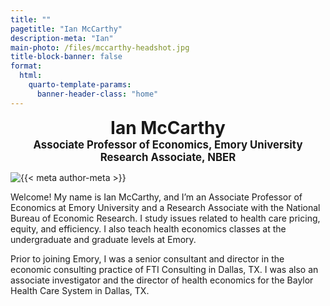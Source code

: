```yaml
---
title: ""
pagetitle: "Ian McCarthy"
description-meta: "Ian"
main-photo: /files/mccarthy-headshot.jpg
title-block-banner: false
format:
  html:
    quarto-template-params:
      banner-header-class: "home"
---
```


<div style="text-align: center;">
  <strong style="font-size: 2em;">Ian McCarthy</strong> <br>
  <strong style="font-size: 1.2em;">Associate Professor of Economics, Emory University</strong> <br>
  <strong style="font-size: 1.2em;">Research Associate, NBER</strong> <br>
</div>


::: {.grid}

::: {.g-col-12 .g-col-sm-4}

```{=html}
<div class="grid" style="--bs-columns: 5; row-gap: 0;">
  <div class="g-col-1 g-col-sm-0"></div>
  <div class="g-col-3 g-col-sm-5">
    <picture>
      <source media="(min-width: 576px)" srcset="{{< meta main-photo >}}">
      <img class="img-fluid" src="{{< meta main-photo >}}" alt="{{< meta author-meta >}}">
    </picture>
  </div>
  <div class="g-col-1 g-col-sm-0"></div>
</div>
```

:::

::: {.g-col-12 .g-col-sm-8}

Welcome! My name is Ian McCarthy, and I'm an Associate Professor of Economics at Emory University and a Research Associate with the National Bureau of Economic Research. I study issues related to health care pricing, equity, and efficiency. I also teach health economics classes at the undergraduate and graduate levels at Emory.

Prior to joining Emory, I was a senior consultant and director in the economic consulting practice of FTI Consulting in Dallas, TX. I was also an associate investigator and the director of health economics for the Baylor Health Care System in Dallas, TX.

:::

:::

